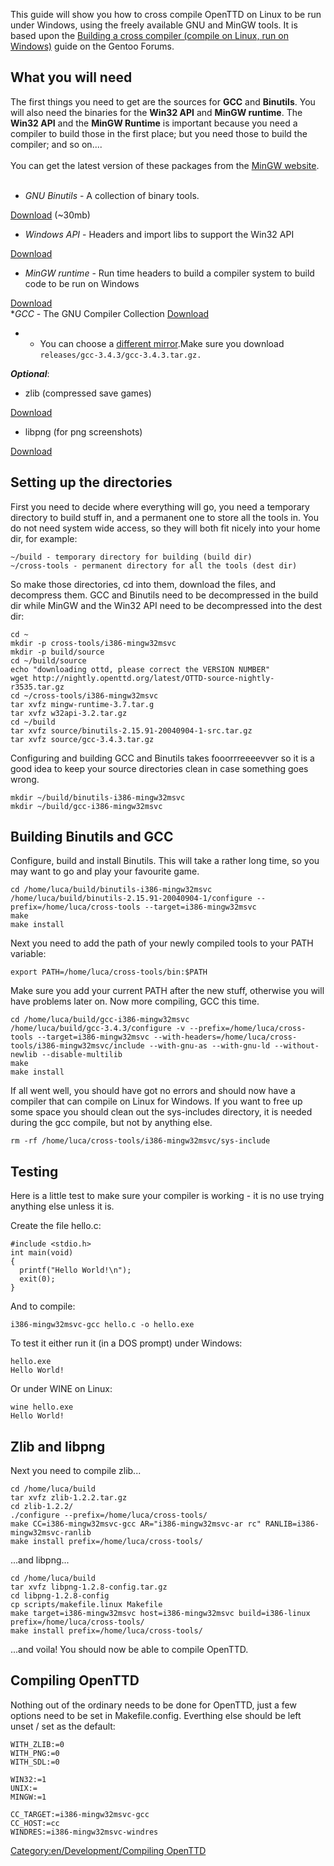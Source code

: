 [[Category:en/Development/Compiling OpenTTD]]
{{en/Outdated|This is for revisions of OpenTTD before r7759}}

This guide will show you how to cross compile OpenTTD on Linux to be run under Windows, using the freely available GNU and MinGW tools. It is based upon the
[http://forums.gentoo.org/viewtopic-t-66125.html Building a cross compiler (compile on Linux, run on Windows)] guide on the Gentoo Forums.

{{en/Note|At the moment I cannot get libpng and zlib to work correctly with OpenTTD so if you want you can just ignore the "Zlib and libpng" section.}}
== What you will need ==
The first things you need to get are the sources for '''GCC''' and '''Binutils'''. You will also need the binaries for the '''Win32 API''' and '''MinGW runtime'''. The '''Win32 API''' and the '''MinGW Runtime''' is important because you need a compiler to build those in the first place; but you need those to build the compiler; and so on....<br/><br/>

You can get the latest version of these packages from the [http://mingw.org/download.shtml MinGW website].<br/><br/>

*''GNU Binutils'' - A collection of binary tools.<br/>
[http://downloads.sourceforge.net/project/mingw/GNU%20Binutils/Current%20Release_%20GNU%20binutils-2.19.1/binutils-2.19.1-src.tar.gz?use_mirror=cdnetworks-us-1 Download] (~30mb)
*''Windows API'' - Headers and import libs to support the Win32 API<br/>
[http://downloads.sourceforge.net/project/mingw/MinGW%20API%20for%20MS-Windows/Current%20Release_%20w32api-3.13/w32api-3.13-mingw32-src.tar.gz?use_mirror=iweb Download]
*''MinGW runtime'' - Run time headers to build a compiler system to build code to be run on Windows<br/>
[http://downloads.sourceforge.net/project/mingw/MinGW%20Runtime/mingwrt-3.16/mingwrt-3.16-mingw32-src.tar.gz?use_mirror=iweb Download]
<br/>
*''GCC'' - The GNU Compiler Collection
[ftp://ftp.fu-berlin.de/unix/languages/gcc/releases/gcc-4.4.2/gcc-4.4.2.tar.gz Download]
**You can choose a [http://gcc.gnu.org/mirrors.html different mirror].Make sure you download <code>releases/gcc-3.4.3/gcc-3.4.3.tar.gz.</code>

'''''Optional''''':
*zlib (compressed save games)
[http://downloads.sourceforge.net/project/libpng/zlib/1.2.3/zlib-1.2.3.tar.gz?use_mirror=iweb Download]
*libpng (for png screenshots)
[http://prdownloads.sourceforge.net/libpng/libpng-1.2.8-config.tar.gz?download Download]

== Setting up the directories ==

First you need to decide where everything will go, you need a temporary directory to build stuff in, and a permanent one to store all the tools in. You do not need system wide access, so they will both fit nicely into your home dir, for example:
<pre>
~/build - temporary directory for building (build dir)
~/cross-tools - permanent directory for all the tools (dest dir)</pre>
So make those directories, cd into them, download the files, and decompress them. GCC and Binutils need to be decompressed in the build dir while MinGW and the Win32 API need to be decompressed into the dest dir:
<pre>
cd ~
mkdir -p cross-tools/i386-mingw32msvc
mkdir -p build/source
cd ~/build/source
echo "downloading ottd, please correct the VERSION NUMBER"
wget http://nightly.openttd.org/latest/OTTD-source-nightly-r3535.tar.gz
cd ~/cross-tools/i386-mingw32msvc
tar xvfz mingw-runtime-3.7.tar.g
tar xvfz w32api-3.2.tar.gz
cd ~/build
tar xvfz source/binutils-2.15.91-20040904-1-src.tar.gz
tar xvfz source/gcc-3.4.3.tar.gz
</pre>
Configuring and building GCC and Binutils takes fooorrreeeevver so it is a good idea to keep your source directories clean in case something goes wrong.
<pre>
mkdir ~/build/binutils-i386-mingw32msvc
mkdir ~/build/gcc-i386-mingw32msvc
</pre>

== Building Binutils and GCC ==
Configure, build and install Binutils. This will take a rather long time, so you may want to go and play your favourite game.
<pre>cd /home/luca/build/binutils-i386-mingw32msvc
/home/luca/build/binutils-2.15.91-20040904-1/configure --prefix=/home/luca/cross-tools --target=i386-mingw32msvc
make
make install
</pre>
Next you need to add the path of your newly compiled tools to your PATH variable:
<pre>export PATH=/home/luca/cross-tools/bin:$PATH</pre>
Make sure you add your current PATH after the new stuff, otherwise you will have problems later on. Now more compiling, GCC this time.
<pre>cd /home/luca/build/gcc-i386-mingw32msvc
/home/luca/build/gcc-3.4.3/configure -v --prefix=/home/luca/cross-tools --target=i386-mingw32msvc --with-headers=/home/luca/cross-tools/i386-mingw32msvc/include --with-gnu-as --with-gnu-ld --without-newlib --disable-multilib
make
make install</pre>
If all went well, you should have got no errors and should now have a compiler that can compile on Linux for Windows. If you want to free up some space you should clean out the sys-includes directory, it is needed during the gcc compile, but not by anything else.
<pre>rm -rf /home/luca/cross-tools/i386-mingw32msvc/sys-include</pre>

== Testing ==
Here is a little test to make sure your compiler is working - it is no use trying anything else unless it is.


Create the file hello.c:
<pre>#include <stdio.h>
int main(void)
{
  printf("Hello World!\n");
  exit(0);
}</pre>
And to compile:
<pre>i386-mingw32msvc-gcc hello.c -o hello.exe</pre>
To test it either run it (in a DOS prompt) under Windows:
<pre>hello.exe
Hello World!</pre>
Or under WINE on Linux:
<pre>wine hello.exe
Hello World!</pre>

== Zlib and libpng ==

Next you need to compile zlib...
<pre>cd /home/luca/build
tar xvfz zlib-1.2.2.tar.gz
cd zlib-1.2.2/
./configure --prefix=/home/luca/cross-tools/
make CC=i386-mingw32msvc-gcc AR="i386-mingw32msvc-ar rc" RANLIB=i386-mingw32msvc-ranlib
make install prefix=/home/luca/cross-tools/</pre>
...and libpng...
<pre>cd /home/luca/build
tar xvfz libpng-1.2.8-config.tar.gz
cd libpng-1.2.8-config
cp scripts/makefile.linux Makefile
make target=i386-mingw32msvc host=i386-mingw32msvc build=i386-linux prefix=/home/luca/cross-tools/
make install prefix=/home/luca/cross-tools/</pre>
...and voila! You should now be able to compile OpenTTD.

== Compiling OpenTTD ==
Nothing out of the ordinary needs to be done for OpenTTD, just a few options need to be set in Makefile.config. Everthing else should be left unset / set as the default:
<pre>WITH_ZLIB:=0
WITH_PNG:=0
WITH_SDL:=0

WIN32:=1
UNIX:=
MINGW:=1

CC_TARGET:=i386-mingw32msvc-gcc
CC_HOST:=cc
WINDRES:=i386-mingw32msvc-windres</pre>